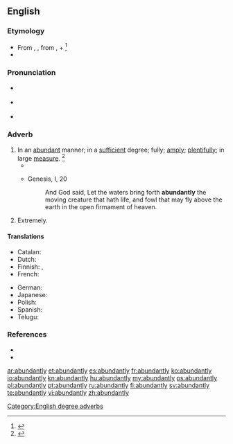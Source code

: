 ==English==

===Etymology===
* From {{etyl|enm|en}} {{term|abundauntly|lang=enm}}, {{term|habundauntly|lang=enm}}, from {{etyl|enm|en}} {{term|abundaunt|lang=enm}}, {{term|habundaunt|lang=enm}} + {{term|-ly||in a specified manner|lang=enm}}<ref name=WI3>{{reference-book | last =| first = | authorlink =  | coauthors =  | editor =Gove, Philip Babcock    | others =  | title = Webster's Third International Dictionary of the English Language Unabridged | origdate =  | origyear = 1909 | origmonth =  | url =  | format =  | accessdate =  | accessyear =  | accessmonth =  | edition =  | date =  | year =1976  | month =  | publisher =G. & C. Merriam Co.  | location = Springfield, MA | language =  | id =  | doi = | isbn =0-87779-101-5 | lccn = | ol = | pages =8| chapter =  | chapterurl =  | quote =}}</ref>
* {{suffix|abundant|ly}}

===Pronunciation===
* {{a|RP}} {{IPA|/əˈbʌn.dn̩t.li/}}
* {{a|US}} {{IPA|/əˈbʌn.dn̩t.li/|/əˈbn̩.dn̩t.li/}}
* {{audio|en-us-abundantly.ogg|Audio (US)}}

===Adverb===
{{en-adv}}

# In an [[abundant]] manner; in a [[sufficient]] degree; fully; [[amply]]; [[plentifully]]; in large [[measure]]. {{defdate|First attested around 1350 to 1470.}}<ref name=SOED>{{reference-book | last =| first = | authorlink =  | coauthors =  | editor =Brown, Lesley  | others =  | title = The Shorter Oxford English Dictionary | origdate =  | origyear = 1933| origmonth =  | url =  | format =  | accessdate =  | accessyear =  | accessmonth =  | edition = 5th | date =  | year =2003| month =  | publisher =Oxford University Press  | location =Oxford, UK | language =  | id =  | doi = | isbn =978-0-19-860575-7 | lccn = | ol = | pages =10| chapter =  | chapterurl =  | quote =}}</ref>
#* {{quote-news|year=2012|date=May 26 2012|author=Phil McNulty|title=Norway 0-1 England|work=BBC Sport|url=http://www.bbc.co.uk/sport/0/football/18184726|page=|passage=Hodgson also has Wayne Rooney to call on once he has served a two-match suspension at the start of the tournament - and it is '''abundantly''' clear England will rely as heavily as ever on his ability to shape the outcome of important games.}}
#* {{RQ:AV}} Genesis, I, 20
#*: And God said, Let the waters bring forth '''abundantly''' the moving creature that hath life, and fowl that may fly above the earth in the open firmament of heaven.
# Extremely.

====Translations====
{{trans-top|in an abundant manner}}
* Catalan: {{t+|ca|abundantment}}
* Dutch: {{t+|nl|overvloedig}}
* Finnish: {{t+|fi|runsaasti}}, {{t-|fi|yllin kyllin}}
* French: {{t+|fr|abondamment}}
{{trans-mid}}
* German: {{t+|de|reichlich}}
* Japanese: {{t+|ja|多量|alt=多量に|tr=taryō ni}}
* Polish: {{t+|pl|obficie}}
* Spanish: {{t+|es|abundantemente}}
* Telugu: {{t+|te+|విరివిగా}}
{{trans-bottom}}

===References===
<references/>
* {{R:Century 1911}}
* {{R:Webster 1913}}

[[Category:English degree adverbs]]

[[ar:abundantly]]
[[et:abundantly]]
[[es:abundantly]]
[[fr:abundantly]]
[[ko:abundantly]]
[[io:abundantly]]
[[kn:abundantly]]
[[hu:abundantly]]
[[my:abundantly]]
[[ps:abundantly]]
[[pl:abundantly]]
[[pt:abundantly]]
[[ru:abundantly]]
[[fi:abundantly]]
[[sv:abundantly]]
[[te:abundantly]]
[[vi:abundantly]]
[[zh:abundantly]]